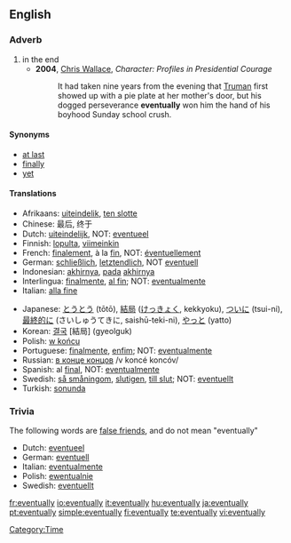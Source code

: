 ==English==

===Adverb===
{{en-adv|-}}

# in the end
#*'''2004''', [[w: Chris Wallace (journalist)|Chris Wallace]], ''Character:  Profiles in Presidential Courage''
#*:It had taken nine years from the evening that [[w:Harry Truman|Truman]] first showed up with a pie plate at her mother's door, but his dogged perseverance '''eventually''' won him the hand of his boyhood Sunday school crush.

====Synonyms====
*[[at last]]
*[[finally]]
*[[yet]]

====Translations====
{{top}}
*Afrikaans: [[uiteindelik]], [[ten slotte]]
*Chinese: 最后, 终于
*Dutch: [[uiteindelijk]], NOT: [[eventueel]]
*Finnish: [[lopulta]], [[viimeinkin]]
*French: [[finalement]], à la [[fin]], NOT: [[éventuellement]]
*German: [[schließlich]], [[letztendlich]], NOT [[eventuell]]
*Indonesian: [[akhirnya]], [[pada]] [[akhirnya]]
*Interlingua: [[finalmente]], [[al fin]]; NOT: [[eventualmente]]
*Italian: [[alla fine]]
{{mid}}
*Japanese: [[とうとう]] (tōtō), [[結局]] ([[けっきょく]], kekkyoku), [[ついに]] (tsui-ni), [[最終的に]] (さいしゅうてきに, saishū-teki-ni), [[やっと]] (yatto)
*Korean: [[결국]] [結局] (gyeolguk)
*Polish: [[w końcu]]
*Portuguese: [[finalmente]], [[enfim]]; NOT: [[eventualmente]]
*Russian: [[в конце концов]] /v koncé koncóv/ 
*Spanish: al [[final]], NOT: [[eventualmente]]
*Swedish: [[så småningom]], [[slutigen]], [[till slut]]; NOT: [[eventuellt]]
*Turkish: [[sonunda]]
{{bottom}}

===Trivia===
The following words are [[false friend]]s, and do not mean "eventually"
*Dutch: [[eventueel]]
*German: [[eventuell]]
*Italian: [[eventualmente]]
*Polish: [[ewentualnie]]
*Swedish: [[eventuellt]]

[[Category:Time]]

[[fr:eventually]]
[[io:eventually]]
[[it:eventually]]
[[hu:eventually]]
[[ja:eventually]]
[[pt:eventually]]
[[simple:eventually]]
[[fi:eventually]]
[[te:eventually]]
[[vi:eventually]]
